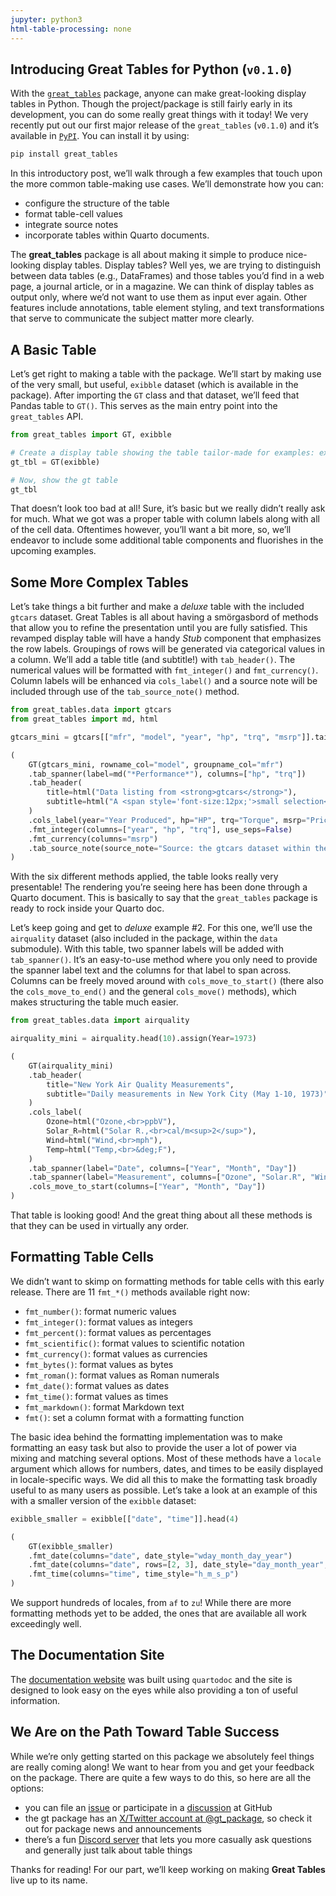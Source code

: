 ```yaml
---
jupyter: python3
html-table-processing: none
---
```


## Introducing **Great Tables** for Python (`v0.1.0`)

With the [`great_tables`](https://github.com/posit-dev/great-tables) package, anyone can make great-looking display tables in Python. Though the project/package is still fairly early in its development, you can do some really great things with it today! We very recently put out our first major release of the `great_tables` (`v0.1.0`) and it's available in [`PyPI`](https://pypi.org/project/great-tables/). You can install it by using:

```.bash
pip install great_tables
```

In this introductory post, we'll walk through a few examples that touch upon the more common table-making use cases. We'll demonstrate how you can:

- configure the structure of the table
- format table-cell values
- integrate source notes
- incorporate tables within Quarto documents.

The **great_tables** package is all about making it simple to produce nice-looking display tables. Display tables? Well yes, we are trying to distinguish between data tables (e.g., DataFrames) and those tables you’d find in a web page, a journal article, or in a magazine.  We can think of display tables as output only, where we’d not want to use them as input ever again. Other features include annotations, table element styling, and text transformations that serve to communicate the subject matter more clearly.

## A Basic Table

Let's get right to making a table with the package. We'll start by making use of the very small, but useful, `exibble` dataset (which is available in the package). After importing the `GT` class and that dataset, we'll feed that Pandas table to `GT()`. This serves as the main entry point into the `great_tables` API.

```python
from great_tables import GT, exibble

# Create a display table showing the table tailor-made for examples: exibble
gt_tbl = GT(exibble)

# Now, show the gt table
gt_tbl
```

That doesn't look too bad at all! Sure, it's basic but we really didn't really ask for much. What we got was a proper table with column labels along with all of the cell data. Oftentimes however, you'll want a bit more, so, we'll endeavor to include some additional table components and fluorishes in the upcoming examples.

## Some More Complex Tables

Let's take things a bit further and make a *deluxe* table with the included `gtcars` dataset. Great Tables is all about having a smörgasbord of methods that allow you to refine the presentation until you are fully satisfied. This revamped display table will have a handy *Stub* component that emphasizes the row labels. Groupings of rows will be generated via categorical values in a column. We'll add a table title (and subtitle!) with `tab_header()`. The numerical values will be formatted with `fmt_integer()` and `fmt_currency()`. Column labels will be enhanced via `cols_label()` and a source note will be included through use of the `tab_source_note()` method.

```python
from great_tables.data import gtcars
from great_tables import md, html

gtcars_mini = gtcars[["mfr", "model", "year", "hp", "trq", "msrp"]].tail(10)

(
    GT(gtcars_mini, rowname_col="model", groupname_col="mfr")
    .tab_spanner(label=md("*Performance*"), columns=["hp", "trq"])
    .tab_header(
        title=html("Data listing from <strong>gtcars</strong>"),
        subtitle=html("A <span style='font-size:12px;'>small selection</span> of great cars."),
    )
    .cols_label(year="Year Produced", hp="HP", trq="Torque", msrp="Price (USD)")
    .fmt_integer(columns=["year", "hp", "trq"], use_seps=False)
    .fmt_currency(columns="msrp")
    .tab_source_note(source_note="Source: the gtcars dataset within the great_tables package.")
)
```

With the six different methods applied, the table looks really very presentable! The rendering you're seeing here has been done through a Quarto document. This is basically to say that the `great_tables` package is ready to rock inside your Quarto doc.

Let's keep going and get to *deluxe* example #2. For this one, we'll use the `airquality` dataset (also included in the package, within the `data` submodule). With this table, two spanner labels will be added with `tab_spanner()`. It's an easy-to-use method where you only need to provide the spanner label text and the columns for that label to span across. Columns can be freely moved around with `cols_move_to_start()` (there also the `cols_move_to_end()` and the general `cols_move()` methods), which makes structuring the table much easier.

```python
from great_tables.data import airquality

airquality_mini = airquality.head(10).assign(Year=1973)

(
    GT(airquality_mini)
    .tab_header(
        title="New York Air Quality Measurements",
        subtitle="Daily measurements in New York City (May 1-10, 1973)",
    )
    .cols_label(
        Ozone=html("Ozone,<br>ppbV"),
        Solar_R=html("Solar R.,<br>cal/m<sup>2</sup>"),
        Wind=html("Wind,<br>mph"),
        Temp=html("Temp,<br>&deg;F"),
    )
    .tab_spanner(label="Date", columns=["Year", "Month", "Day"])
    .tab_spanner(label="Measurement", columns=["Ozone", "Solar.R", "Wind", "Temp"])
    .cols_move_to_start(columns=["Year", "Month", "Day"])
)
```

That table is looking good! And the great thing about all these methods is that they can be used in virtually any order.

## Formatting Table Cells

We didn't want to skimp on formatting methods for table cells with this early release. There are 11 `fmt_*()` methods available right now:

- `fmt_number()`: format numeric values
- `fmt_integer()`: format values as integers
- `fmt_percent()`: format values as percentages
- `fmt_scientific()`: format values to scientific notation
- `fmt_currency()`: format values as currencies
- `fmt_bytes()`: format values as bytes
- `fmt_roman()`: format values as Roman numerals
- `fmt_date()`: format values as dates
- `fmt_time()`: format values as times
- `fmt_markdown()`: format Markdown text
- `fmt()`: set a column format with a formatting function

The basic idea behind the formatting implementation was to make formatting an easy task but also to provide the user a lot of power via mixing and matching several options. Most of these methods have a `locale` argument which allows for numbers, dates, and times to be easily displayed in locale-specific ways. We did all this to make the formatting task broadly useful to as many users as possible. Let's take a look at an example of this with a smaller version of the `exibble` dataset:

```python
exibble_smaller = exibble[["date", "time"]].head(4)

(
    GT(exibble_smaller)
    .fmt_date(columns="date", date_style="wday_month_day_year")
    .fmt_date(columns="date", rows=[2, 3], date_style="day_month_year", locale="de-CH")
    .fmt_time(columns="time", time_style="h_m_s_p")
)
```

We support hundreds of locales, from `af` to `zu`! While there are more formatting methods yet to be added, the ones that are available all work exceedingly well.

## The Documentation Site

The [documentation website](https://posit-dev.github.io/great-tables/) was built using `quartodoc` and the site is designed to look easy on the eyes while also providing a ton of useful information.

## We Are on the Path Toward Table Success

While we’re only getting started on this package we absolutely feel things are really coming along! We want to hear from you and get your feedback on the package. There are quite a few ways to do this, so here are all the options:

- you can file an [issue](https://github.com/posit-dev/great-tables/issues) or participate in a [discussion](https://github.com/posit-dev/great-tables/discussions) at GitHub
- the gt package has an [X/Twitter account at @gt_package](https://twitter.com/gt_package), so check it out for package news and announcements
- there's a fun [Discord server](https://discord.gg/Ux7nrcXHVV) that lets you more casually ask questions and generally just talk about table things

Thanks for reading! For our part, we'll keep working on making **Great Tables** live up to its name.
